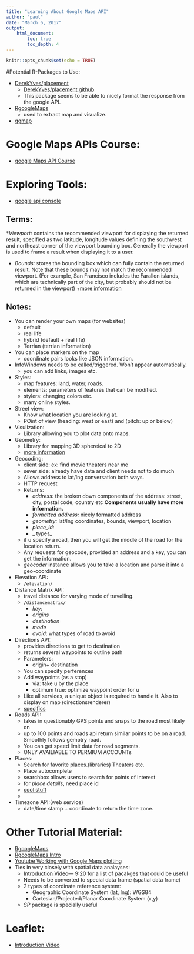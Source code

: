 ```yaml
---
title: "Learning About Google Maps API"
author: "paul"
date: "March 6, 2017"
output: 
    html_document:
        toc: true
        toc_depth: 4
---
```


```r
knitr::opts_chunk$set(echo = TRUE)
```

#Potential R-Packages to Use:

*   [DerekYves/placement](https://www.r-bloggers.com/placement-an-r-package-to-access-the-google-maps-api/)
    +   [DerekYves/placement github](https://github.com/DerekYves/placement)
    +   This package seems to be able to nicely format the response from the google API.
    
*   [RgoogleMaps](https://cran.r-project.org/web/packages/RgoogleMaps/RgoogleMaps.pdf)
    +   used to extract map and visualize.

*   [ggmap](https://cran.r-project.org/web/packages/ggmap/ggmap.pdf)



# Google Maps APIs Course:
*   [google Maps API Course](https://www.udacity.com/course/google-maps-apis--ud864)

# Exploring Tools:
*   [google api console](https://console.developers.google.com/iam-admin/projects?pli=1)


## Terms:
*_Viewport:_ contains the recommended viewport for displaying the returned result, specified as two latitude, longitude values defining the southwest and northeast corner of the viewport bounding box. Generally the viewport is used to frame a result when displaying it to a user.

* _Bounds:_ stores the bounding box which can fully contain the returned result. Note that these bounds may not match the recommended viewport. (For example, San Francisco includes the Farallon islands, which are technically part of the city, but probably should not be returned in the viewport)
    +[more information](https://developers.google.com/maps/documentation/geocoding/intro#Results)


## Notes:
*   You can render your own maps (for websites)
    +   default
    +   real life 
    +   hybrid (default + real life)
    +   Terrian (terrian information)
*   You can place markers on the map
    +   coordinate pairs looks like JSON information.
*   InfoWindows needs to be called/triggered. Won't appear automatically.
    +   you can add links, images etc.
*   Styles:
    +   map features: land, water, roads.
    +   elements: parameters of features that can be modified.
    +   stylers: changing colors etc.
    +   many online styles.
*   Street view:
    +   Know what location you are looking at.
    +   POint of view (heading: west or east) and (pitch: up or below)
*   Visulization:
    +   Library allowing you to plot data onto maps. 
*   Geometry:
    +   Library for mapping 3D sphereical to 2D 
    +   [more information](https://classroom.udacity.com/courses/ud864/lessons/8304370457/concepts/3632a49f-9ce4-45aa-bb1d-859ee9fb1df4)
*   Geocoding:
    +   client side: ex: find movie theaters near me
    +   sever side: already have data and client needs not to do much
    +   Allows address to lat/lng conversation both ways.
    +   HTTP request
    +   Returns:
        +   _address:_ the broken down components of the address: street, city, postal code, country etc __Components usually have more information.__
        +   _formatted address:_ nicely formatted address
        +   _geometry:_ lat/lng coordinates, bounds, viewport, location
        +   _place_id:_ 
        +   _  types_
    +   if u specify a road, then you will get the middle of the road for the location return.
    +   Any requests for geocode, provided an address and a key, you can get the information.
    +   _geocoder_ instance allows you to take a location and parse it into a geo-coordinate
*   Elevation API:
    +   `/elevation/`
*   Distance Matrix API:
    +   travel distance for varying mode of travelling.
    +   `/distancematrix/`
        +   _key:_ 
        +   _origins_
        +   _destination_
        +   _mode_
        +   _avoid_: what types of road to avoid
*   Directions API:
    +   provides directions to get to destination
    +   returns several waypoints to outline path
    +   Parameters:
        + origin+ destination
    +   You can specify perferences
    +   Add waypoints (as a stop)
        +   via: take u by the place
        +   optimum true: optimize waypoint order for u
    +   Like all services, a unique object is required to handle it. Also to display on map (directionsrenderer)
    +   [specifics](https://classroom.udacity.com/courses/ud864/lessons/8306134879/concepts/c525e1a9-876f-43cd-836e-73f5806824ee)
*   Roads API:
    +   takes in questionably GPS points and snaps to the road most likely on
    +   up to 100 points and roads api return similar points to be on a road. Smoothly follows gemotry road.
    +   You can get speed limit data for road segments.
    +   ONLY AVAILIABLE TO PERMIUM ACCOUNTs
*   Places:
    +   Search for favorite places.(libraries) Theaters etc.
    +   Place autocomplete
    +   searchbox allows users to search for points of interest
    +   for _place details_, need place id
    +   [cool stuff](https://classroom.udacity.com/courses/ud864/lessons/8306134879/concepts/365ca608-02b0-438d-b375-da52575bea06)
    *
*   Timezone API:(web service)
    +   date/time stamp + coordinate to return the time zone.


#   Other Tutorial Material:
*   [RgoogleMaps](https://www.dropbox.com/sh/w75l0jqx4ir5a5y/AAAiiv5-rDbM1cm8hlBJBPSAa?dl=0)
*   [RgoogleMaps Intro](http://mirrors.idg.pl/CRAN/web/packages/RgoogleMaps/vignettes/RgoogleMaps-intro.pdf)
*   [Youtube Working with Google Maps plotting](https://www.youtube.com/watch?v=qSVwTj60di8)
*   Ties in very closely with spatial data analayses:
    +   [Introduction Video](https://www.youtube.com/watch?v=hDy0y-H_HRQ)--- 9:20 for a list of pacakges that could be useful
    +   Needs to be converted to special data frame (spatial data frame)
    +   2 types of coordinate reference system:
        +   Geographic Coordinate System (lat, lng): WGS84
        +   Cartesian/Projected/Planar Coordinate System (x,y)
    +   _SP_ package is specially useful 




#   Leaflet:
*   [Introduction Video](https://www.youtube.com/watch?v=ktWjjAlAKtE)